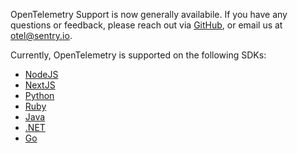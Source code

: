 <Note>

OpenTelemetry Support is now generally availabile. If you have any questions or feedback, please reach out via [GitHub](https://github.com/getsentry/sentry/discussions/40712), or email us at [otel@sentry.io](mailto:otel@sentry.io).

Currently, OpenTelemetry is supported on the following SDKs:

- [NodeJS](/platforms/node/performance/instrumentation/opentelemetry/)
- [NextJS](/platforms/javascript/guides/nextjs/performance/instrumentation/opentelemetry/)
- [Python](/platforms/python/performance/instrumentation/opentelemetry/)
- [Ruby](/platforms/ruby/performance/instrumentation/opentelemetry/)
- [Java](/platforms/java/performance/instrumentation/opentelemetry/)
- [.NET](/platforms/dotnet/performance/instrumentation/opentelemetry/)
- [Go](/platforms/go/performance/instrumentation/opentelemetry/)

</Note>
